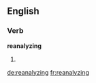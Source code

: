 ==English==

===Verb===
'''reanalyzing'''

# {{third-person singular of|[[reanalyze]]}}

[[de:reanalyzing]]
[[fr:reanalyzing]]